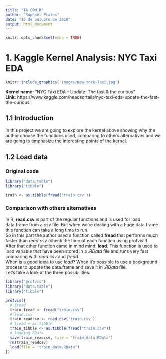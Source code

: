 ```yaml
---
title: "IA COM R"
author: "Raphael Prates"
date: "16 de outubro de 2018"
output: html_document
---
```


```r
knitr::opts_chunk$set(echo = TRUE)
```
# 1. Kaggle Kernel Analysis: NYC Taxi EDA
```r
knitr::include_graphics('images/New-York-Taxi.jpg')
```
  
__Kernel name:__ "NYC Taxi EDA - Update: The fast & the curious"  
__Link:__ https://www.kaggle.com/headsortails/nyc-taxi-eda-update-the-fast-the-curious

## 1.1 Introduction
In this project we are going to explore the kernel above showing why the author choose the functions used, comparing to others alternatives and we are going to emphasize the interesting points of the kernel.

## 1.2 Load data
  
### Original code
```r
library("data.table")
library("tibble")

train <- as.tibble(fread('train.csv'))
```

### Comparison with others alternatives
In R, __read.csv__ is part of the regular functions and is used for load data.frame from a _csv_ file. But when we're dealing with a huge data.frame this function can take a long time to run.  
So in this part the author used a function called __fread__ that performs much faster than _read.csv_ (check the time of each function using profvis!!).  
After that other function came in mind mind: __load__.
This function is used to load variable that have been stored in a _.RData_ file and runs very fast comparing with _read.csv_ and _fread_.  
When is a good ideia to use _load_?
When it's possible to use a background process to update the data.frame and save it in _.RData_ file.  
Let's take a look at the three possibilities:
```r
library("profvis")
library("data.table")
library("tibble")

profvis({
  # fread
  train_fread <- fread("train.csv")
  # read.csv
  train_readcsv <- read.csv("train.csv")
  # fread + as.tibble
  train_tibble <- as.tibble(fread("train.csv"))
  # loading RData
  save(train_readcsv, file = "train_data.RData")
  rm(train_readcsv)
  load(file = "train_data.RData")
})
```


